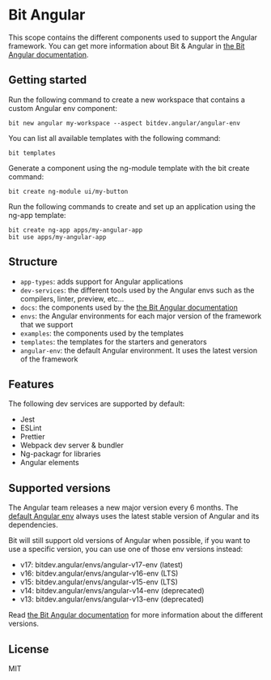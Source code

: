 # Bit Angular

This scope contains the different components used to support the Angular framework.
You can get more information about Bit & Angular in [the Bit Angular documentation](https://bit.dev/docs/angular-introduction).


## Getting started
Run the following command to create a new workspace that contains a custom Angular env component:
```
bit new angular my-workspace --aspect bitdev.angular/angular-env
```

You can list all available templates with the following command:
```
bit templates
```

Generate a component using the ng-module template with the bit create command:
```
bit create ng-module ui/my-button
```

Run the following commands to create and set up an application using the ng-app template:
```
bit create ng-app apps/my-angular-app
bit use apps/my-angular-app
```


## Structure
- `app-types`: adds support for Angular applications
- `dev-services`: the different tools used by the Angular envs such as the compilers, linter, preview, etc...
- `docs`: the components used by the [the Bit Angular documentation](https://bit.dev/docs/angular-introduction)
- `envs`: the Angular environments for each major version of the framework that we support
- `examples`: the components used by the templates
- `templates`: the templates for the starters and generators
- `angular-env`: the default Angular environment. It uses the latest version of the framework


## Features
The following dev services are supported by default:
- Jest
- ESLint
- Prettier
- Webpack dev server & bundler
- Ng-packagr for libraries
- Angular elements


## Supported versions
The Angular team releases a new major version every 6 months.
The [default Angular env](https://bit.cloud/bitdev/angular/angular-env) always uses the latest stable version of Angular and its dependencies.

Bit will still support old versions of Angular when possible,
if you want to use a specific version, you can use one of those env versions instead:
- v17: bitdev.angular/envs/angular-v17-env (latest)
- v16: bitdev.angular/envs/angular-v16-env (LTS)
- v15: bitdev.angular/envs/angular-v15-env (LTS)
- v14: bitdev.angular/envs/angular-v14-env (deprecated)
- v13: bitdev.angular/envs/angular-v13-env (deprecated)

Read [the Bit Angular documentation](https://bit.dev/docs/angular-env/angular-versions) for more information about the different versions.


## License
MIT
